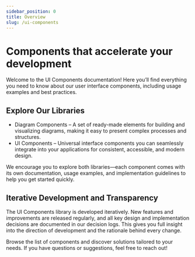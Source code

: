 ```yaml
---
sidebar_position: 0
title: Overview
slug: /ui-components
---
```

# Components that accelerate your development

Welcome to the UI Components documentation! Here you’ll find everything you need to know about our user interface components, including usage examples and best practices.

## Explore Our Libraries

- Diagram Components – A set of ready-made elements for building and visualizing diagrams, making it easy to present complex processes and structures.
- UI Components – Universal interface components you can seamlessly integrate into your applications for consistent, accessible, and modern design.

We encourage you to explore both libraries—each component comes with its own documentation, usage examples, and implementation guidelines to help you get started quickly.

## Iterative Development and Transparency

The UI Components library is developed iteratively. New features and improvements are released regularly, and all key design and implementation decisions are documented in our decision logs. This gives you full insight into the direction of development and the rationale behind every change.

Browse the list of components and discover solutions tailored to your needs. If you have questions or suggestions, feel free to reach out!
